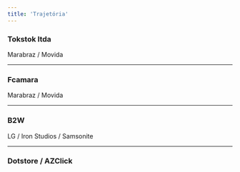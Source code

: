 ```yaml
---
title: 'Trajetória'
---
```


### Tokstok ltda
Marabraz / Movida

---

### Fcamara
Marabraz / Movida

---

### B2W
LG / Iron Studios / Samsonite

---

### Dotstore / AZClick
